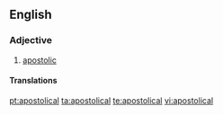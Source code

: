 ==English==

===Adjective===
{{en-adj|-}}

# {{lb|en|Christianity}} [[apostolic]]

====Translations====
{{trans-see|apostolic}}

[[pt:apostolical]]
[[ta:apostolical]]
[[te:apostolical]]
[[vi:apostolical]]